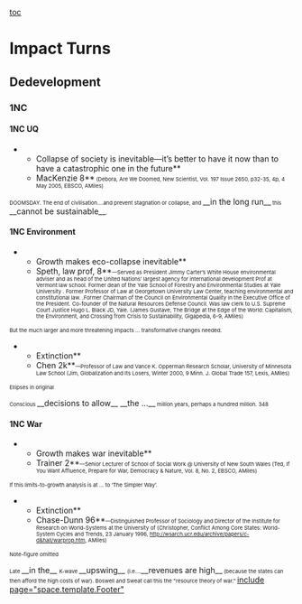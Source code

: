 [[toc]]
=Impact Turns= 

==Dedevelopment== 
===1NC=== 
====1NC UQ==== 
**Collapse of society is inevitable—it’s better to have it now than to have a catastrophic one in the future**
**MacKenzie 8**<span style="font-size: 7pt;"> (Debora, Are We Doomed, New Scientist, Vol. 197 Issue 2650, p32-35, 4p, 4 May 2005, EBSCO, AMiles) </span>

<span style="font-size: 7pt;">DOOMSDAY. The end of civilisation....and prevent stagnation or collapse, and </span>__in the long run__<span style="font-size: 7pt;"> this </span>__cannot be sustainable__<span style="font-size: 7pt;">.</span>
====1NC Environment==== 
**Growth makes eco-collapse inevitable**
**Speth, law prof, 8**<span style="font-size: 7pt;">—Served as President Jimmy Carter’s White House environmental adviser and as head of the United Nations’ largest agency for international development Prof at Vermont law school. Former dean of the Yale School of Forestry and Environmental Studies at Yale University . Former Professor of Law at Georgetown University Law Center, teaching environmental and constitutional law. .Former Chairman of the Council on Environmental Quality in the Executive Office of the President. Co-founder of the Natural Resources Defense Council. Was law clerk to U.S. Supreme Court Justice Hugo L. Black JD, Yale. (James Gustave, The Bridge at the Edge of the World: Capitalism, the Environment, and Crossing from Crisis to Sustainability, Gigapedia, 6-9, AMiles)</span>

<span style="font-size: 7pt;">But the much larger and more threatening impacts ... transformative changes needed. </span>

**Extinction**
**Chen 2k**<span style="font-size: 7pt;">—Professor of Law and Vance K. Opperman Research Scholar, University of Minnesota Law School (Jim, Globalization and Its Losers, Winter 2000, 9 Minn. J. Global Trade 157, Lexis, AMiles)</span>
<span style="font-size: 7pt;">Ellipses in original </span>

<span style="font-size: 7pt;">Conscious </span>__decisions to allow__ __the ...__<span style="font-size: 7pt;"> million years, perhaps a hundred million. 348</span>
====1NC War==== 
**Growth makes war inevitable**
**Trainer 2**<span style="font-size: 7pt;">—Senior Lecturer of School of Social Work @ University of New South Wales (Ted, If You Want Affluence, Prepare for War, Democracy & Nature, Vol. 8, No. 2, EBSCO, AMiles)</span>

<span style="font-size: 7pt;">If this limits-to-growth analysis is at ... to ‘The Simpler Way’. </span>

**Extinction**
**Chase-Dunn 96**<span style="font-size: 7pt;">—Distinguished Professor of Sociology and Director of the Institute for Research on World-Systems at the University of (Christopher, Conflict Among Core States: World-System Cycles and Trends, 23 January 1996, http://wsarch.ucr.edu/archive/papers/c-d&hall/warprop.htm, AMiles)</span>
<span style="font-size: 7pt;">Note-figure omitted </span>

<span style="font-size: 7pt;">Late </span>__in the__ <span style="font-size: 7pt;">K-wave </span>__upswing__ <span style="font-size: 7pt;">(i.e....</span>__revenues are high__<span style="font-size: 7pt;"> (because the states can then afford the high costs of war). Boswell and Sweat call this the "resource theory of war." </span>
[[include page="space.template.Footer"]]